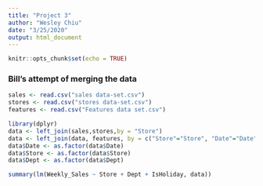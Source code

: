 ```yaml
---
title: "Project 3"
author: "Wesley Chiu"
date: "3/25/2020"
output: html_document
---
```


```r
knitr::opts_chunk$set(echo = TRUE)
```

### Bill's attempt of merging the data
```r
sales <- read.csv("sales data-set.csv")
stores <- read.csv("stores data-set.csv")
features <- read.csv("Features data set.csv")

library(dplyr)
data <- left_join(sales,stores,by = "Store")
data <- left_join(data, features, by = c("Store"="Store", "Date"="Date", "IsHoliday"="IsHoliday"))
data$Date <- as.factor(data$Date)
data$Store <- as.factor(data$Store)
data$Dept <- as.factor(data$Dept)

```


```r
summary(lm(Weekly_Sales ~ Store + Dept + IsHoliday, data))
```

